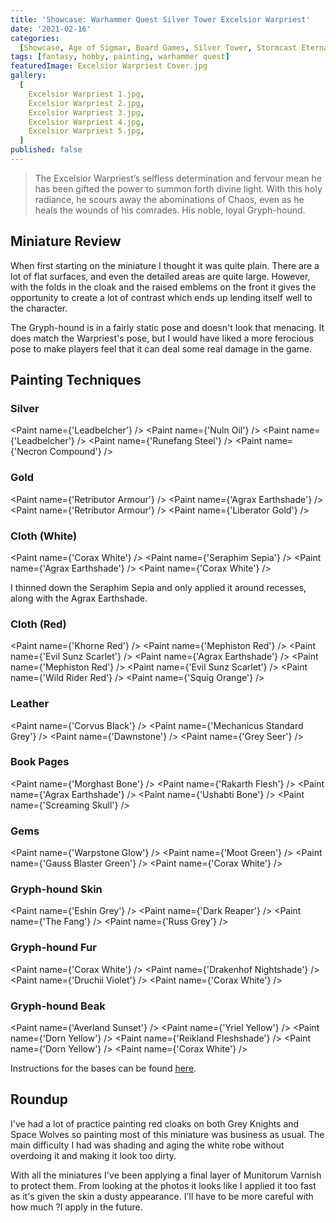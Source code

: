 ```yaml
---
title: 'Showcase: Warhammer Quest Silver Tower Excelsior Warpriest'
date: '2021-02-16'
categories:
  [Showcase, Age of Sigmar, Board Games, Silver Tower, Stormcast Eternals]
tags: [fantasy, hobby, painting, warhammer quest]
featuredImage: Excelsior Warpriest Cover.jpg
gallery:
  [
    Excelsior Warpriest 1.jpg,
    Excelsior Warpriest 2.jpg,
    Excelsior Warpriest 3.jpg,
    Excelsior Warpriest 4.jpg,
    Excelsior Warpriest 5.jpg,
  ]
published: false
---
```


> The Excelsior Warpriest’s selfless determination and fervour mean he has been gifted the power to summon forth divine
> light. With this holy radiance, he scours away the abominations of Chaos, even as he heals the wounds of his comrades.
> His noble, loyal Gryph-hound.

## Miniature Review

When first starting on the miniature I thought it was quite plain. There are a lot of flat surfaces, and even the
detailed areas are quite large. However, with the folds in the cloak and the raised emblems on the front it gives the
opportunity to create a lot of contrast which ends up lending itself well to the character.

The Gryph-hound is in a fairly static pose and doesn't look that menacing. It does match the Warpriest's pose, but I
would have liked a more ferocious pose to make players feel that it can deal some real damage in the game.

## Painting Techniques

### Silver
<Paint name={'Leadbelcher'} />
<Paint name={'Nuln Oil'} />
<Paint name={'Leadbelcher'} />
<Paint name={'Runefang Steel'} />
<Paint name={'Necron Compound'} />

### Gold
<Paint name={'Retributor Armour'} />
<Paint name={'Agrax Earthshade'} />
<Paint name={'Retributor Armour'} />
<Paint name={'Liberator Gold'} />

### Cloth (White)
<Paint name={'Corax White'} />
<Paint name={'Seraphim Sepia'} />
<Paint name={'Agrax Earthshade'} />
<Paint name={'Corax White'} />

I thinned down the Seraphim Sepia and only applied it around recesses, along with the Agrax Earthshade.

### Cloth (Red)
<Paint name={'Khorne Red'} />
<Paint name={'Mephiston Red'} />
<Paint name={'Evil Sunz Scarlet'} />
<Paint name={'Agrax Earthshade'} />
<Paint name={'Mephiston Red'} />
<Paint name={'Evil Sunz Scarlet'} />
<Paint name={'Wild Rider Red'} />
<Paint name={'Squig Orange'} />

### Leather
<Paint name={'Corvus Black'} />
<Paint name={'Mechanicus Standard Grey'} />
<Paint name={'Dawnstone'} />
<Paint name={'Grey Seer'} />

### Book Pages
<Paint name={'Morghast Bone'} />
<Paint name={'Rakarth Flesh'} />
<Paint name={'Agrax Earthshade'} />
<Paint name={'Ushabti Bone'} />
<Paint name={'Screaming Skull'} />

### Gems
<Paint name={'Warpstone Glow'} />
<Paint name={'Moot Green'} />
<Paint name={'Gauss Blaster Green'} />
<Paint name={'Corax White'} />

### Gryph-hound Skin
<Paint name={'Eshin Grey'} />
<Paint name={'Dark Reaper'} />
<Paint name={'The Fang'} />
<Paint name={'Russ Grey'} />

### Gryph-hound Fur
<Paint name={'Corax White'} />
<Paint name={'Drakenhof Nightshade'} />
<Paint name={'Druchii Violet'} />
<Paint name={'Corax White'} />

### Gryph-hound Beak
<Paint name={'Averland Sunset'} />
<Paint name={'Yriel Yellow'} />
<Paint name={'Dorn Yellow'} />
<Paint name={'Reikland Fleshshade'} />
<Paint name={'Dorn Yellow'} />
<Paint name={'Corax White'} />

Instructions for the bases can be found [here](/showcase/board-games/silver-tower/kairic-acolytes/).

## Roundup

I've had a lot of practice painting red cloaks on both Grey Knights and Space Wolves so painting most of this miniature
was business as usual. The main difficulty I had was shading and aging the white robe without overdoing it and making
it look too dirty.

With all the miniatures I've been applying a final layer of Munitorum Varnish to protect them. From looking at the
photos it looks like I applied it too fast as it's given the skin a dusty appearance. I'll have to be more careful with
how much ?I apply in the future.
